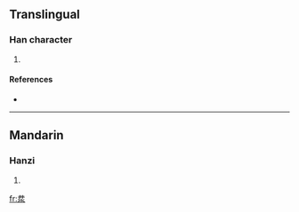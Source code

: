 ==Translingual==

===Han character===
{{Han char|rn=85|rad=水|as=04|sn=7|four=|canj=廿廿水 (TTE)}}

# {{defn|Han|sort=水04}}

====References====
* {{Han ref|kx=0607.140|dkj=17156|dj=1001.010|hdz=31556.050|uh=6C6C|ud=27756}}

----

==Mandarin==

===Hanzi===
{{cmn-hanzi|pin=[[jǐng]] ([[jing3]])|wg=ching<sup>3</sup>}}

# {{defn|Mandarin}}

[[fr:汬]]